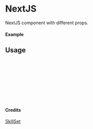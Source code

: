 
<Meta of={NextJS} title="SkillSet/NextJS" />

# NextJS

NextJS component with different props.

#### Example

<Canvas of={NextJS.Primary} />

## Usage

```ts
import { NextJS } from "yadl-ui";

const Example = () => {
  return (
      <NextJS />
  );
};

export default Example;
```

#### Credits
[SkillSet](https://skillicons.dev)
